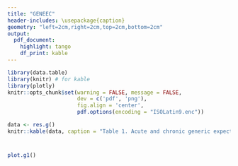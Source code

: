 ```yaml
---
title: "GENEEC"
header-includes: \usepackage{caption}
geometry: "left=2cm,right=2cm,top=2cm,bottom=2cm"
output:
  pdf_document: 
    highlight: tango
    df_print: kable
---
```


```r
library(data.table)
library(knitr) # for kable
library(plotly)
knitr::opts_chunk$set(warning = FALSE, message = FALSE,
                      dev = c('pdf', 'png'), 
                      fig.align = 'center',
                      pdf.options(encoding = "ISOLatin9.enc"))
```

\captionsetup[table]{labelformat=empty}

```r
data <- res.g()
knitr::kable(data, caption = "Table 1. Acute and chronic generic expected environmental concentration values")
```

#
```r
plot.g1()
``` 
